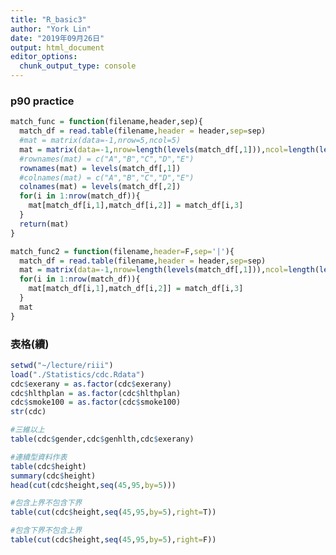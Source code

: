 ```yaml
---
title: "R_basic3"
author: "York Lin"
date: "2019年09月26日"
output: html_document
editor_options: 
  chunk_output_type: console
---
```


### p90 practice
```R
match_func = function(filename,header,sep){
  match_df = read.table(filename,header = header,sep=sep)
  #mat = matrix(data=-1,nrow=5,ncol=5)
  mat = matrix(data=-1,nrow=length(levels(match_df[,1])),ncol=length(levels(match_df[,2])))
  #rownames(mat) = c("A","B","C","D","E")
  rownames(mat) = levels(match_df[,1])
  #colnames(mat) = c("A","B","C","D","E")
  colnames(mat) = levels(match_df[,2])
  for(i in 1:nrow(match_df)){
    mat[match_df[i,1],match_df[i,2]] = match_df[i,3]
  }
  return(mat)
}

match_func2 = function(filename,header=F,sep='|'){
  match_df = read.table(filename,header = header,sep=sep)
  mat = matrix(data=-1,nrow=length(levels(match_df[,1])),ncol=length(levels(match_df[,2])),dimnames = list(levels(match_df[,1]),levels(match_df[,2])))
  for(i in 1:nrow(match_df)){
    mat[match_df[i,1],match_df[i,2]] = match_df[i,3]
  }
  mat
}
```

### 表格(續)
```R
setwd("~/lecture/riii")
load("./Statistics/cdc.Rdata")
cdc$exerany = as.factor(cdc$exerany)
cdc$hlthplan = as.factor(cdc$hlthplan)
cdc$smoke100 = as.factor(cdc$smoke100)
str(cdc)

#三維以上
table(cdc$gender,cdc$genhlth,cdc$exerany)

#連續型資料作表
table(cdc$height)
summary(cdc$height)
head(cut(cdc$height,seq(45,95,by=5)))

#包含上界不包含下界
table(cut(cdc$height,seq(45,95,by=5),right=T))

#包含下界不包含上界
table(cut(cdc$height,seq(45,95,by=5),right=F))
```